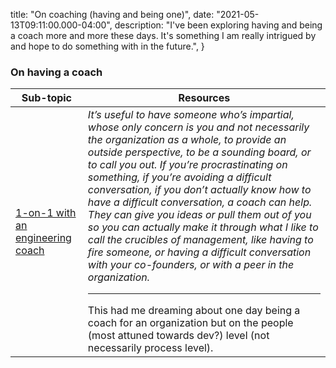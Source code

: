 
  title: "On coaching (having and being one)",
  date: "2021-05-13T09:11:00.000-04:00",
  description: "I've been exploring having and being a coach more and more these days. It's something I am really intrigued by and hope to do something with in the future.",
}


### On having a coach

| Sub-topic | Resources |
|-|-|
| [1-on-1 with an engineering coach](https://codeclimate.com/blog/1-on-1-with-mathias-meyer-engineering-coach/) | *It’s useful to have someone who’s impartial, whose only concern is you and not necessarily the organization as a whole, to provide an outside perspective, to be a sounding board, or to call you out. If you’re procrastinating on something, if you’re avoiding a difficult conversation, if you don’t actually know how to have a difficult conversation, a coach can help. They can give you ideas or pull them out of you so you can actually make it through what I like to call the crucibles of management, like having to fire someone, or having a difficult conversation with your co-founders, or with a peer in the organization.* <hr/> This had me dreaming about one day being a coach for an organization but on the people (most attuned towards dev?) level (not necessarily process level). |
